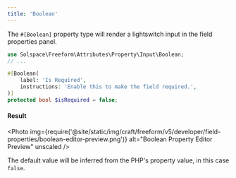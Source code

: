 ```yaml
---
title: 'Boolean'
---
```



The `#[Boolean]` property type will render a lightswitch input in the field properties panel.

```php showLineNumbers
use Solspace\Freeform\Attributes\Property\Input\Boolean;
// ...

#[Boolean(
    label: 'Is Required',
    instructions: 'Enable this to make the field required.',
)]
protected bool $isRequired = false;
```

#### Result
<Photo
  img={require('@site/static/img/craft/freeform/v5/developer/field-properties/boolean-editor-preview.png')}
  alt="Boolean Property Editor Preview"
  unscaled
/>

The default value will be inferred from the PHP's property value, in this case `false`.
